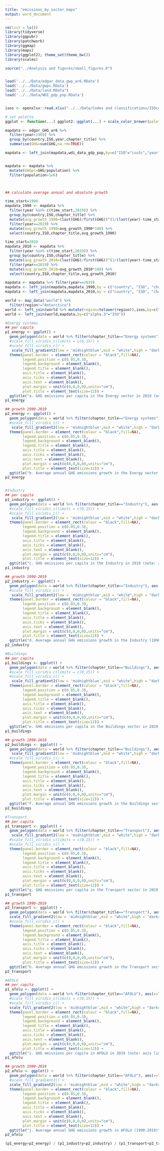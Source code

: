 ```yaml
---
title: "emissions_by_sector_maps"
output: word_document
---
```


```r

rm(list = ls())
library(tidyverse)
library(ggpubr)
library(patchwork)
library(ggmap)
library(maps)
library(ggplot2); theme_set(theme_bw())
library(scales)

source("../Analysis and figures/small_figures.R")


load('../../Data/edgar_data_gwp_ar6.RData')
load('../../Data/gwps.RData')
load("../../Data/land.RData")
load('../../Data/WDI_gdp_pop.RData')


isos <- openxlsx::read.xlsx("../../Data/Codes and classifications/ISOcodes.xlsx","alternative_names")

# set palette
ggplot <- function(...) ggplot2::ggplot(...) + scale_color_brewer(palette="Set2") + scale_fill_brewer(palette="Set2")

```




```r


mapdata <- edgar_GHG_ar6 %>% 
  filter(year>1969) %>% 
  group_by(country,ISO,year,chapter_title) %>% 
  summarise(GHG=sum(GHG,na.rm=TRUE))

mapdata <- left_join(mapdata,wdi_data_gdp_pop,by=c("ISO"="iso3c","year"="year"))


mapdata <- mapdata %>% 
  mutate(GHGpc=GHG/population) %>% 
  filter(population>1e6)



## calculate average annual and absolute growth

time_start=1990
mapdata_1990 <- mapdata %>% 
  filter(year %in% c(time_start,2019)) %>% 
  group_by(country,ISO,chapter_title) %>% 
  mutate(avg_growth_1990=(last(GHG)/first(GHG))^(1/(last(year)-time_start))-1) %>% 
  filter(year==2019) %>% 
  mutate(avg_growth_1990=avg_growth_1990*100) %>% 
  select(country,ISO,chapter_title,avg_growth_1990)

time_start=2010
mapdata_2010 <- mapdata %>% 
  filter(year %in% c(time_start,2019)) %>% 
  group_by(country,ISO,chapter_title) %>% 
  mutate(avg_growth_2010=(last(GHG)/first(GHG))^(1/(last(year)-time_start))-1) %>% 
  filter(year==2019) %>% 
  mutate(avg_growth_2010=avg_growth_2010*100) %>% 
  select(country,ISO,chapter_title,avg_growth_2010)

mapdata <- mapdata %>% filter(year==2019)
mapdata <- left_join(mapdata,mapdata_1990,by = c("country", "ISO", "chapter_title"))
mapdata <- left_join(mapdata,mapdata_2010,by = c("country", "ISO", "chapter_title"))

world <- map_data("world") %>% 
  filter(region!="Antarctica")
world <- left_join(world %>% mutate(region=tolower(region)),isos,by=c("region"="alternative.name"))
world <- left_join(world,mapdata,by=c("alpha.3"="ISO"))

```

```r

#Energy systems
## per capita
p1_energy <- ggplot() + 
  geom_polygon(data = world %>% filter(chapter_title=="Energy systems"),aes(x=long, y = lat, group=group, fill=GHGpc),color="white",size=0.25,na.rm=T) + 
  #scale_fill_viridis_c(limits = c(0,15)) +
  #scale_fill_viridis_c() +
   scale_fill_gradient2(low = 'midnightblue',mid = "white",high = "darkred",midpoint=0) +
  theme(panel.border = element_rect(colour = "black",fill=NA),
        legend.position = c(0.05,0.3),
        legend.background = element_blank(),
        legend.title = element_blank(),
        axis.title = element_blank(),
        axis.ticks = element_blank(),
        axis.text = element_blank(),
        plot.margin = unit(c(0,0,0,0),units="cm"),
        plot.title = element_text(size=12)) +
  ggtitle("a. GHG emissions per capita in the Energy sector in 2019 (note: axis limited to max 15tCO2eq/cap)")
p1_energy

## growth 1990-2019
p2_energy <- ggplot() + 
  geom_polygon(data = world %>% filter(chapter_title=="Energy systems"), aes(x=long, y = lat, group=group, fill=avg_growth_1990),color="white",size=0.25,na.rm=T) + 
  #scale_fill_viridis_c() +
   scale_fill_gradient2(low = 'midnightblue',mid = "white",high = "darkred",midpoint=0) +
  theme(panel.border = element_rect(colour = "black",fill=NA),
        legend.position = c(0.05,0.3),
        legend.background = element_blank(),
        legend.title = element_blank(),
        axis.title = element_blank(),
        axis.ticks = element_blank(),
        axis.text = element_blank(),
        plot.margin = unit(c(0,0,0,0),units="cm"),
        plot.title = element_text(size=12)) +
  ggtitle("b. Average annual GHG emissions growth in the Energy sector (1990-2019)")
p2_energy


#Industry
## per capita
p1_industry <- ggplot() + 
  geom_polygon(data = world %>% filter(chapter_title=="Industry"), aes(x=long, y = lat, group=group, fill=GHGpc),color="white",size=0.25,na.rm=T) + 
  #scale_fill_viridis_c(limits = c(0,15)) +
  #scale_fill_viridis_c() +
   scale_fill_gradient2(low = 'midnightblue',mid = "white",high = "darkred",midpoint=0) +
  theme(panel.border = element_rect(colour = "black",fill=NA),
        legend.position = c(0.05,0.3),
        legend.background = element_blank(),
        legend.title = element_blank(),
        axis.title = element_blank(),
        axis.ticks = element_blank(),
        axis.text = element_blank(),
        plot.margin = unit(c(0,0,0,0),units="cm"),
        plot.title = element_text(size=12)) +
  ggtitle("c. GHG emissions per capita in the Industry in 2019 (note: axis limited to max 15tCO2eq/cap)")
p1_industry

## growth 1990-2019
p2_industry <- ggplot() + 
  geom_polygon(data = world %>% filter(chapter_title=="Industry"), aes(x=long, y = lat, group=group, fill=avg_growth_1990),color="white",size=0.25,na.rm=T) + 
  #scale_fill_viridis_c() +
   scale_fill_gradient2(low = 'midnightblue',mid = "white",high = "darkred",midpoint=0) +
  theme(panel.border = element_rect(colour = "black",fill=NA),
        legend.position = c(0.05,0.3),
        legend.background = element_blank(),
        legend.title = element_blank(),
        axis.title = element_blank(),
        axis.ticks = element_blank(),
        axis.text = element_blank(),
        plot.margin = unit(c(0,0,0,0),units="cm"),
        plot.title = element_text(size=12)) +
  ggtitle("d. Average annual GHG emissions growth in the Industry (1990-2019)")
p2_industry

#Buildings
## per capita
p1_buildings <- ggplot() + 
  geom_polygon(data = world %>% filter(chapter_title=="Buildings"), aes(x=long, y = lat, group=group, fill=GHGpc),color="white",size=0.25,na.rm=T) + 
  #scale_fill_viridis_c(limits = c(0,15)) +
  #scale_fill_viridis_c() +
   scale_fill_gradient2(low = 'midnightblue',mid = "white",high = "darkred",midpoint=0) +
  theme(panel.border = element_rect(colour = "black",fill=NA),
        legend.position = c(0.05,0.3),
        legend.background = element_blank(),
        legend.title = element_blank(),
        axis.title = element_blank(),
        axis.ticks = element_blank(),
        axis.text = element_blank(),
        plot.margin = unit(c(0,0,0,0),units="cm"),
        plot.title = element_text(size=12)) +
  ggtitle("e. GHG emissions per capita in the Buildings sector in 2019 (note: axis limited to max 15tCO2eq/cap)")
p1_buildings

## growth 1990-2019
p2_buildings <- ggplot() + 
  geom_polygon(data = world %>% filter(chapter_title=="Buildings"), aes(x=long, y = lat, group=group, fill=avg_growth_1990),color="white",size=0.25,na.rm=T) + 
   scale_fill_gradient2(low = 'midnightblue',mid = "white",high = "darkred",midpoint=0) +
  #scale_fill_viridis_c() +
  theme(panel.border = element_rect(colour = "black",fill=NA),
        legend.position = c(0.05,0.3),
        legend.background = element_blank(),
        legend.title = element_blank(),
        axis.title = element_blank(),
        axis.ticks = element_blank(),
        axis.text = element_blank(),
        plot.margin = unit(c(0,0,0,0),units="cm"),
        plot.title = element_text(size=12)) +
  ggtitle("f. Average annual GHG emissions growth in the Buildings sector (1990-2019)")
p2_buildings

#Transport
## per capita
p1_transport <- ggplot() + 
  geom_polygon(data = world %>% filter(chapter_title=="Transport"), aes(x=long, y = lat, group=group, fill=GHGpc),color="white",size=0.25,na.rm=T) + 
   scale_fill_gradient2(low = 'midnightblue',mid = "white",high = "darkred",midpoint=0) +
  #scale_fill_viridis_c(limits = c(0,15)) +
  #scale_fill_viridis_c() +
  theme(panel.border = element_rect(colour = "black",fill=NA),
        legend.position = c(0.05,0.3),
        legend.background = element_blank(),
        legend.title = element_blank(),
        axis.title = element_blank(),
        axis.ticks = element_blank(),
        axis.text = element_blank(),
        plot.margin = unit(c(0,0,0,0),units="cm"),
        plot.title = element_text(size=12)) +
  ggtitle("g. GHG emissions per capita in the Transport sector in 2019 (note: axis limited to max 15tCO2eq/cap)")
p1_transport

## growth 1990-2019
p2_transport <- ggplot() + 
  geom_polygon(data = world %>% filter(chapter_title=="Transport"), aes(x=long, y = lat, group=group, fill=avg_growth_1990),color="white",size=0.25,na.rm=T) + 
  scale_fill_gradient2(low = 'midnightblue',mid = "white",high = "darkred",midpoint=0) +
  #scale_fill_viridis_c() +
  theme(panel.border = element_rect(colour = "black",fill=NA),
        legend.position = c(0.05,0.3),
        legend.background = element_blank(),
        legend.title = element_blank(),
        axis.title = element_blank(),
        axis.ticks = element_blank(),
        axis.text = element_blank(),
        plot.margin = unit(c(0,0,0,0),units="cm"),
        plot.title = element_text(size=12)) +
  ggtitle("h. Average annual GHG emissions growth in the Transport sector (1990-2019)")
p2_transport

#AFOLU
## per capita
p1_afolu <- ggplot() + 
  geom_polygon(data = world %>% filter(chapter_title=="AFOLU"), aes(x=long, y = lat, group=group, fill=GHGpc),color="white",size=0.25,na.rm=T) + 
  #scale_fill_viridis_c(limits = c(0,15)) +
  #scale_fill_viridis_c() +
  scale_fill_gradient2(low = 'midnightblue',mid = "white",high = "darkred",midpoint=0) +
  theme(panel.border = element_rect(colour = "black",fill=NA),
        legend.position = c(0.05,0.3),
        legend.background = element_blank(),
        legend.title = element_blank(),
        axis.title = element_blank(),
        axis.ticks = element_blank(),
        axis.text = element_blank(),
        plot.margin = unit(c(0,0,0,0),units="cm"),
        plot.title = element_text(size=12)) +
  ggtitle("i. GHG emissions per capita in AFOLU in 2019 (note: axis limited to max 15tCO2eq/cap)")
p1_afolu

## growth 1990-2019
p2_afolu <- ggplot() + 
  geom_polygon(data = world %>% filter(chapter_title=="AFOLU"), aes(x=long, y = lat, group=group, fill=avg_growth_1990),color="white",size=0.25,na.rm=T) + 
  #scale_fill_gradient2() +
  scale_fill_gradient2(low = 'midnightblue',mid = "white",high = "darkred",midpoint=0) +
  theme(panel.border = element_rect(colour = "black",fill=NA),
        legend.position = c(0.05,0.3),
        legend.background = element_blank(),
        legend.title = element_blank(),
        axis.title = element_blank(),
        axis.ticks = element_blank(),
        axis.text = element_blank(),
        plot.margin = unit(c(0,0,0,0),units="cm"),
        plot.title = element_text(size=12)) +
  ggtitle("j. Average annual GHG emissions growth in AFOLU (1990-2019)")
p2_afolu

```

```r

(p1_energy+p2_energy) / (p1_industry+p2_industry) / (p1_transport+p2_transport) / (p1_buildings+p2_buildings) / (p1_afolu+p2_afolu)

```
